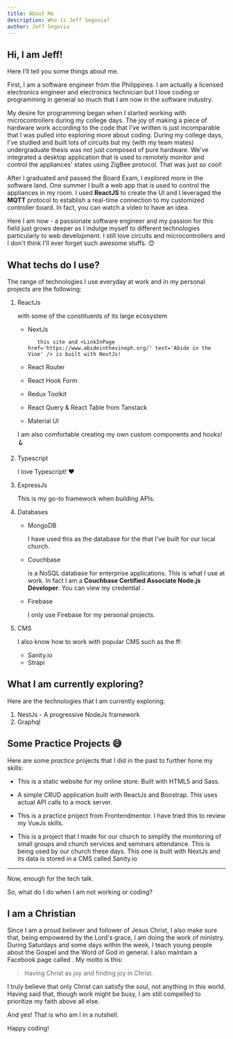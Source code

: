 ```yaml
---
title: About Me
description: Who is Jeff Segovia?
author: Jeff Segovia
---
```


## Hi, I am Jeff!

Here I'll tell you some things about me.

First, I am a software engineer from the Philippines. I am actually a licensed electronics engineer and electronics technician but I love coding or programming in general so much that I am now in the software industry.

My desire for programming began when I started working with microcontrollers during my college days. The joy of making a piece of hardware work according to the code that I've written is just incomparable that I was pulled into exploring more about coding. During my college days, I've studied and built lots of circuits but my (with my team mates) undergraduate thesis was not just composed of pure hardware. We've integrated a desktop application that is used to remotely monitor and control the appliances' states using ZigBee protocol. That was just so cool!

After I graduated and passed the Board Exam, I explored more in the software land. One summer I built a web app that is used to control the appliances in my room. I used **ReactJS** to create the UI and I leveraged the **MQTT** protocol to establish a real-time connection to my customized controller board. In fact, you can watch a video <LinkInPage href='https://www.youtube.com/watch?v=-NjJOWrj2Gc' text='here' /> to have an idea.

Here I am now - a passionate software engineer and my passion for this field just grows deeper as I indulge myself to different technologies particularly to web development. I still love circuits and microcontrollers and I don't think I'll ever forget such awesome stuffs. 😊

## What techs do I use?

The range of technologies I use everyday at work and in my personal projects are the following:

1.  ReactJs

    with some of the constituents of its large ecosystem

    - NextJs

             this site and <LinkInPage href='https://www.abideinthevineph.org/' text='Abide in the Vine' /> is built with NextJs!

    - React Router
    - React Hook Form
    - Redux Toolkit
    - React Query & React Table from Tanstack
    - Material UI

    I am also comfortable creating my own custom components and hooks! 🪝

2.  Typescript

    I love Typescript! ❤️

3.  ExpressJs

    This is my go-to framework when building APIs.

4.  Databases

    - MongoDB

      I have used this as the database for the <LinkInPage href='https://gracecityapp.netlify.app/' text='management web app' /> that I've built for our local church.

    - Couchbase

      <LinkInPage href='https://www.couchbase.com/' text='Couchbase' /> is a NoSQL database for enterprise
      applications. This is what I use at work. In fact I am a **Couchbase Certified Associate Node.js
      Developer**. You can view my credential <LinkInPage
        href='https://www.credly.com/badges/47bbf7ec-068b-46af-9616-c6f2386f4909/public_url'
        text='here'
      />
      .

    - Firebase

      I only use Firebase for my personal projects.

5.  CMS

    I also know how to work with popular CMS such as the ff:

    - Sanity.io
    - Strapi

## What I am currently exploring?

Here are the technologies that I am currently exploring:

1. NestJs - A progressive NodeJs framework
2. Graphql

## Some Practice Projects 😅

Here are some _practice_ projects that I did in the past to further hone my skills:

- <LinkInPage href='https://guavaelecs.netlify.app/' text='Guava Electronics Web Site' />

  This is a static website for my online store. Built with HTML5 and Sass.

- <LinkInPage href='https://segovia-crud-app.netlify.app/' text='A CRUD App' />

  A simple CRUD application built with ReactJs and Boostrap. This uses actual API calls to a mock server.

- <LinkInPage href='https://jeff-url-shortener.netlify.app/' text='URL Shortener App' />

  This is a practice project from Frontendmentor. I have tried this to review my VueJs skills.

- <LinkInPage href=' https://cgviewer.vercel.app/' text='Grace City Church CG Viewer' />

  This is a project that I made for our church to simplify the monitoring of small groups and church services and seminars attendance. This is being used by our church these days. This one is built with NextJs and its data is stored in a CMS called Sanity.io

---

Now, enough for the tech talk.

So, what do I do when I am not working or coding?

## I am a Christian

Since I am a proud believer and follower of Jesus Christ, I also make sure that, being empowered by the Lord's grace, I am doing the work of ministry. During Saturdays and some days within the week, I teach young people about the Gospel and the Word of God in general. I also maintain a Facebook page called <LinkInPage href='https://www.facebook.com/abidingthevine/' text='Abide in the Vine' />. My motto is this:

> Having Christ as joy and finding joy in Christ.

I truly believe that only Christ can satisfy the soul, not anything in this world. Having said that, though work might be busy, I am still compelled to prioritize my faith above all else.

And yes! That is who am I in a nutshell.

Happy coding!
